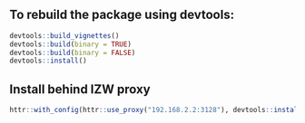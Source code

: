 ## To rebuild the package using devtools:

```{r, eval = FALSE}
devtools::build_vignettes()
devtools::build(binary = TRUE)
devtools::build(binary = FALSE)
devtools::install()
```

## Install behind IZW proxy

```{r, eval = FALSE}
httr::with_config(httr::use_proxy("192.168.2.2:3128"), devtools::install_github("courtiol/LM2GLMM", build_vignettes = TRUE))
```
